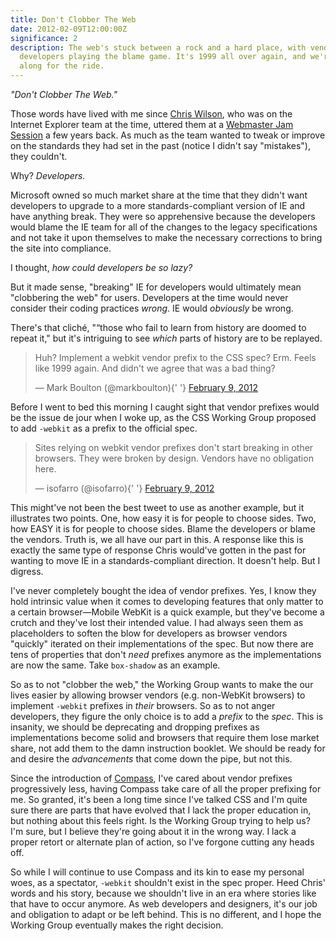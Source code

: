 ```yaml
---
title: Don't Clobber The Web
date: 2012-02-09T12:00:00Z
significance: 2
description: The web's stuck between a rock and a hard place, with vendors and
  developers playing the blame game. It's 1999 all over again, and we're all
  along for the ride.
---
```


_"Don't Clobber The Web."_

Those words have lived with me since [Chris Wilson][1], who was on the Internet Explorer team at the time, uttered them at a [Webmaster Jam Session][2] a few years back. As much as the team wanted to tweak or improve on the standards they had set in the past (notice I didn't say "mistakes"), they couldn't.

Why? _Developers._

Microsoft owned so much market share at the time that they didn't want developers to upgrade to a more standards-compliant version of IE and have anything break. They were so apprehensive because the developers would blame the IE team for all of the changes to the legacy specifications and not take it upon themselves to make the necessary corrections to bring the site into compliance.

I thought, _how could developers be so lazy?_

But it made sense, "breaking" IE for developers would ultimately mean "clobbering the web" for users. Developers at the time would never consider their coding practices _wrong_. IE would _obviously_ be wrong.

There's that cliché, "“those who fail to learn from history are doomed to repeat it," but it's intriguing to see _which_ parts of history are to be replayed.

<blockquote class="twitter-tweet">
  <p>
    Huh? Implement a webkit vendor prefix to the CSS spec? Erm. Feels like 1999 again. And didn't we agree that was a
    bad thing?
  </p>
  &mdash; Mark Boulton (@markboulton){' '}
  <a href="https://twitter.com/markboulton/status/167567713043091456" data-datetime="2012-02-09T11:17:10+00:00">
    February 9, 2012
  </a>
</blockquote>
<script src="//platform.twitter.com/widgets.js" charset="utf-8"></script>

Before I went to bed this morning I caught sight that vendor prefixes would be the issue de jour when I woke up, as the CSS Working Group proposed to add `-webkit` as a prefix to the official spec.

<blockquote class="twitter-tweet">
  <p>
    Sites relying on webkit vendor prefixes don't start breaking in other browsers. They were broken by design. Vendors
    have no obligation here.
  </p>
  &mdash; isofarro (@isofarro){' '}
  <a href="https://twitter.com/isofarro/status/167548109268852737" data-datetime="2012-02-09T09:59:16+00:00">
    February 9, 2012
  </a>
</blockquote>
<script src="//platform.twitter.com/widgets.js" charset="utf-8"></script>

This might've not been the best tweet to use as another example, but it illustrates two points. One, how easy it is for people to choose sides. Two, how EASY it is for people to choose sides. Blame the developers or blame the vendors. Truth is, we all have our part in this. A response like this is exactly the same type of response Chris would've gotten in the past for wanting to move IE in a standards-compliant direction. It doesn't help. But I digress.

I've never completely bought the idea of vendor prefixes. Yes, I know they hold intrinsic value when it comes to developing features that only matter to a certain browser—Mobile WebKit is a quick example, but they've become a crutch and they've lost their intended value. I had always seen them as placeholders to soften the blow for developers as browser vendors "quickly" iterated on their implementations of the spec. But now there are tens of properties that don't _need_ prefixes anymore as the implementations are now the same. Take `box-shadow` as an example.

So as to not "clobber the web," the Working Group wants to make the our lives easier by allowing browser vendors (e.g. non-WebKit browsers) to implement `-webkit` prefixes in _their_ browsers. So as to not anger developers, they figure the only choice is to add a _prefix_ to the _spec_. This is insanity, we should be deprecating and dropping prefixes as implementations become solid and browsers that require them lose market share, not add them to the damn instruction booklet. We should be ready for and desire the _advancements_ that come down the pipe, but not this.

Since the introduction of [Compass][3], I've cared about vendor prefixes progressively less, having Compass take care of all the proper prefixing for me. So granted, it's been a long time since I've talked CSS and I'm quite sure there are parts that have evolved that I lack the proper education in, but nothing about this feels right. Is the Working Group trying to help us? I'm sure, but I believe they're going about it in the wrong way. I lack a proper retort or alternate plan of action, so I've forgone cutting any heads off.

So while I will continue to use Compass and its kin to ease my personal woes, as a spectator, `-webkit` shouldn't exist in the spec proper. Heed Chris' words and his story, because we shouldn't live in an era where stories like that have to occur anymore. As web developers and designers, it's our job and obligation to adapt or be left behind. This is no different, and I hope the Working Group eventually makes the right decision.

[1]: http://twitter.com/cwilso
[2]: http://webjamsession.com/
[3]: http://compass-style.org/
